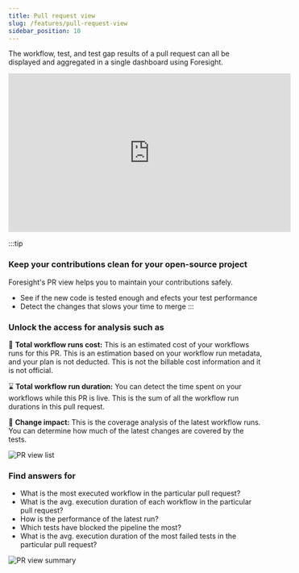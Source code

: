```yaml
---
title: Pull request view
slug: /features/pull-request-view
sidebar_position: 10
---
```

The workflow, test, and test gap results of a pull request can all be 
displayed and aggregated in a single dashboard using Foresight.

<iframe width="560" height="315" src="https://www.youtube.com/embed/x4fz30UU45s" title="YouTube video player" frameborder="0" allow="accelerometer; autoplay; clipboard-write; encrypted-media; gyroscope; picture-in-picture" allowfullscreen></iframe>
<br/>

:::tip
### Keep your contributions clean for your open-source project
Foresight's PR view helps you to maintain your contributions safely. 
- See if the new code is tested enough and efects your test performance
- Detect the changes that slows your time to merge
:::

### Unlock the access for analysis such as

🤑 **Total workflow runs cost:** This is an estimated cost of your workflows runs for this PR. This is an estimation based on your workflow run metadata, and your plan is not deducted. This is not the billable cost information and it is not official.

⌛️ **Total workflow run duration:** You can detect the time spent on your workflows while this PR is live. This is the sum of all the workflow run durations in this pull request. 

🫣 **Change impact:** This is the coverage analysis of the latest workflow runs. You can determine how much of the latest changes are covered by the tests.

![PR view list](/img/features/pr-view-list.png)

### Find answers for
- What is the most executed workflow in the particular pull request?
- What is the avg. execution duration of each workflow in the particular pull request?
- How is the performance of the latest run?
- Which tests have blocked the pipeline the most?
- What is the avg. execution duration of the most failed tests in the particular pull request?

![PR view summary](/img/features/pr-view-summary.png)
